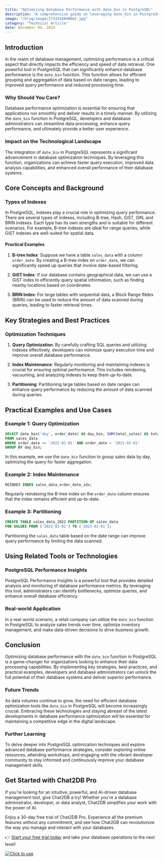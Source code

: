 ```yaml
---
title: "Optimizing Database Performance with date_bin in PostgreSQL"
description: "A comprehensive guide on leveraging date_bin in PostgreSQL to optimize database performance, including key strategies, practical examples, and best practices."
image: "/blog/image/1733316890662.jpg"
category: "Technical Article"
date: December 04, 2024
---
```


## Introduction

In the realm of database management, optimizing performance is a critical aspect that directly impacts the efficiency and speed of data retrieval. One powerful tool in PostgreSQL that can significantly enhance database performance is the `date_bin` function. This function allows for efficient grouping and aggregation of data based on date ranges, leading to improved query performance and reduced processing time.

### Why Should You Care?

Database performance optimization is essential for ensuring that applications run smoothly and deliver results in a timely manner. By utilizing the `date_bin` function in PostgreSQL, developers and database administrators can streamline data processing, enhance query performance, and ultimately provide a better user experience.

### Impact on the Technological Landscape

The integration of `date_bin` in PostgreSQL represents a significant advancement in database optimization techniques. By leveraging this function, organizations can achieve faster query execution, improved data analysis capabilities, and enhanced overall performance of their database systems.

## Core Concepts and Background

### Types of Indexes

In PostgreSQL, indexes play a crucial role in optimizing query performance. There are several types of indexes, including B-tree, Hash, GiST, GIN, and BRIN indexes. Each type has its own strengths and is suitable for different scenarios. For example, B-tree indexes are ideal for range queries, while GiST indexes are well-suited for spatial data.

#### Practical Examples

1. **B-tree Index**: Suppose we have a table `sales_data` with a column `order_date`. By creating a B-tree index on `order_date`, we can significantly speed up queries that involve date-based filtering.

2. **GiST Index**: If our database contains geographical data, we can use a GiST index to efficiently query spatial information, such as finding nearby locations based on coordinates.

3. **BRIN Index**: For large tables with sequential data, a Block Range INdex (BRIN) can be used to reduce the amount of data scanned during queries, leading to faster retrieval times.

## Key Strategies and Best Practices

### Optimization Techniques

1. **Query Optimization**: By carefully crafting SQL queries and utilizing indexes effectively, developers can minimize query execution time and improve overall database performance.

2. **Index Maintenance**: Regularly monitoring and maintaining indexes is crucial for ensuring optimal performance. This includes reindexing, vacuuming, and analyzing indexes to keep them up-to-date.

3. **Partitioning**: Partitioning large tables based on date ranges can enhance query performance by reducing the amount of data scanned during queries.

## Practical Examples and Use Cases

### Example 1: Query Optimization

```sql
SELECT date_bin('day', order_date) AS day_bin, SUM(total_sales) AS total
FROM sales_data
WHERE order_date >= '2022-01-01' AND order_date < '2022-02-01'
GROUP BY day_bin;
```

In this example, we use the `date_bin` function to group sales data by day, optimizing the query for faster aggregation.

### Example 2: Index Maintenance

```sql
REINDEX INDEX sales_data_order_date_idx;
```

Regularly reindexing the B-tree index on the `order_date` column ensures that the index remains efficient and up-to-date.

### Example 3: Partitioning

```sql
CREATE TABLE sales_data_2022 PARTITION OF sales_data
FOR VALUES FROM ('2022-01-01') TO ('2023-01-01');
```

Partitioning the `sales_data` table based on the date range can improve query performance by limiting the data scanned.

## Using Related Tools or Technologies

### PostgreSQL Performance Insights

PostgreSQL Performance Insights is a powerful tool that provides detailed analysis and monitoring of database performance metrics. By leveraging this tool, administrators can identify bottlenecks, optimize queries, and enhance overall database efficiency.

### Real-world Application

In a real-world scenario, a retail company can utilize the `date_bin` function in PostgreSQL to analyze sales trends over time, optimize inventory management, and make data-driven decisions to drive business growth.

## Conclusion

Optimizing database performance with the `date_bin` function in PostgreSQL is a game-changer for organizations looking to enhance their data processing capabilities. By implementing key strategies, best practices, and practical examples, developers and database administrators can unlock the full potential of their database systems and deliver superior performance.

### Future Trends

As data volumes continue to grow, the need for efficient database optimization tools like `date_bin` in PostgreSQL will become increasingly crucial. Embracing these technologies and staying abreast of the latest developments in database performance optimization will be essential for maintaining a competitive edge in the digital landscape.

### Further Learning

To delve deeper into PostgreSQL optimization techniques and explore advanced database performance strategies, consider exploring online resources, attending workshops, and engaging with the vibrant developer community to stay informed and continuously improve your database management skills.

## Get Started with Chat2DB Pro

If you're looking for an intuitive, powerful, and AI-driven database management tool, give Chat2DB a try! Whether you're a database administrator, developer, or data analyst, Chat2DB simplifies your work with the power of AI.

Enjoy a 30-day free trial of Chat2DB Pro. Experience all the premium features without any commitment, and see how Chat2DB can revolutionize the way you manage and interact with your databases.

👉 [Start your free trial today](https://chat2db.ai/pricing) and take your database operations to the next level!


[![Click to use](/image/blog/bg/chat2db.jpg)](https://chat2db.ai)
